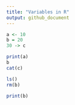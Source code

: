 ```yaml
---
title: "Variables in R"
output: github_document
---
```


```r
a <- 10
b = 20
30 -> c

print(a)
b
cat(c)
```



```r
ls()
rm(b)
```

```r
print(b)
```